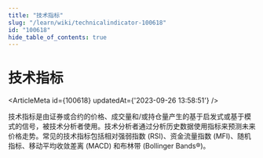 ```yaml
---
title: "技术指标"
slug: "/learn/wiki/technicalindicator-100618"
id: "100618"
hide_table_of_contents: true
---
```



# 技术指标

<ArticleMeta id={100618} updatedAt={'2023-09-26 13:58:51'} />
<div className='border-solid border-b border-t-0 my-4 border-[var(--ifm-color-gray-300)]' />

技术指标是由证券或合约的价格、成交量和/或持仓量产生的基于启发式或基于模式的信号，被技术分析者使用。技术分析者通过分析历史数据使用指标来预测未来价格走势。常见的技术指标包括相对强弱指数 (RSI)、资金流量指数 (MFI)、随机指标、移动平均收敛差离 (MACD) 和布林带 (Bollinger Bands®)。
